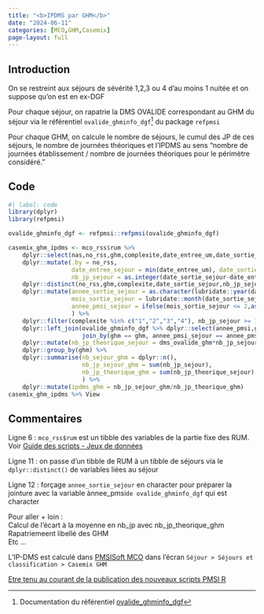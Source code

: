 ```yaml
---
title: "<b>IPDMS par GHM</b>"
date: "2024-06-11"
categories: [MCO,GHM,Casemix]
page-layout: full
---
```


## Introduction  

On se restreint aux séjours de sévérité 1,2,3 ou 4 d'au moins 1 nuitée et on suppose qu'on est en ex-DGF  

Pour chaque séjour, on rapatrie la DMS OVALIDE correspondant au GHM du séjour via le référentiel `ovalide_ghminfo_dgf`[^1] du package `refpmsi`  

Pour chaque GHM, on calcule le nombre de séjours, le cumul des JP de ces séjours, le nombre de journées théoriques et l'IPDMS au sens "nombre de journées établissement / nombre de journées théoriques pour le périmètre considéré."  

## Code  

```r
#| label: code
library(dplyr)
library(refpmsi)

ovalide_ghminfo_dgf <- refpmsi::refpmsi(ovalide_ghminfo_dgf)

casemix_ghm_ipdms <- mco_rss$rum %>% 
    dplyr::select(nas,no_rss,ghm,complexite,date_entree_um,date_sortie_um) %>% 
    dplyr::mutate(.by = no_rss, 
                  date_entree_sejour = min(date_entree_um), date_sortie_sejour = max(date_sortie_um),
                  nb_jp_sejour = as.integer(date_sortie_sejour-date_entree_sejour)) %>% 
    dplyr::distinct(no_rss,ghm,complexite,date_sortie_sejour,nb_jp_sejour) %>% 
    dplyr::mutate(annee_sortie_sejour = as.character(lubridate::year(date_sortie_sejour)),
                  mois_sortie_sejour = lubridate::month(date_sortie_sejour),
                  annee_pmsi_sejour = ifelse(mois_sortie_sejour <= 2,as.character(as.integer(annee_sortie_sejour)-1L),annee_sortie_sejour)
                  ) %>% 
    dplyr::filter(complexite %in% c("1","2","3","4"), nb_jp_sejour >= 1L) %>% 
    dplyr::left_join(ovalide_ghminfo_dgf %>% dplyr::select(annee_pmsi,ghm,dms_ovalide_ghm = dms),
                     join_by(ghm == ghm, annee_pmsi_sejour == annee_pmsi)) %>% 
    dplyr::mutate(nb_jp_theorique_sejour = dms_ovalide_ghm*nb_jp_sejour) %>% 
    dplyr::group_by(ghm) %>% 
    dplyr::summarise(nb_sejour_ghm = dplyr::n(),
                     nb_jp_sejour_ghm = sum(nb_jp_sejour),
                     nb_jp_theorique_ghm = sum(nb_jp_theorique_sejour)
                     ) %>% 
    dplyr::mutate(ipdms_ghm = nb_jp_sejour_ghm/nb_jp_theorique_ghm)
casemix_ghm_ipdms %>% View
```

## Commentaires  

Ligne 6 : `mco_rss$rum` est un tibble des variables de la partie fixe des RUM. Voir [Guide des scripts - Jeux de données](https://www.datapmsi.com/guide_post#via-pmsisoft-standard)  

Ligne 11 : on passe d'un tibble de RUM à un tibble de séjours via le `dplyr::distinct()` de variables liées au séjour  

Ligne 12 : forçage `annee_sortie_sejour` en character pour préparer la jointure avec la variable ànnee_pmsi` de ovalide_ghminfo_dgf` qui est character  

Pour aller + loin :  
Calcul de l'écart à la moyenne en nb_jp avec nb_jp_theorique_ghm  
Rapatriemeent libellé des GHM  
Etc ...  

L'IP-DMS est calculé dans [PMSISoft MCO](https://www.pmsisoft.com/acces_pmsisoft_mco){target="_blank"} dans l'écran `Séjour > Séjours et classification > Casemix GHM`  

[Etre tenu au courant de la publication des nouveaux scripts PMSI R](http://www.lespmsi.com/scripts-pmsi-r/){target="_blank"}  

[^1]: Documentation du référentiel [ovalide_ghminfo_dgf](https://denisgustin.github.io/refpmsi/articles/ghm.html#ovalide---table-ghminfo_exdgf){target="_blank"}  